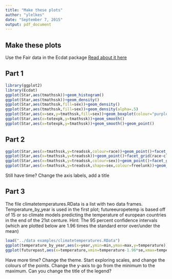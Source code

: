 ```yaml
---
title: "Make these plots"
author: "ylelkes"
date: "September 7, 2015"
output: pdf_document
---
```


## Make these plots

Use the Fair data in the Ecdat package
[Read about it here](https://cran.r-project.org/web/packages/Ecdat/Ecdat.pdf)

## Part 1
```r
library(ggplot2)
library(Ecdat)
ggplot(Star,aes(tmathssk))+geom_histogram()
ggplot(Star,aes(tmathssk))+geom_density()
ggplot(Star,aes(tmathssk,fill=sex))+geom_density()
ggplot(Star,aes(tmathssk,fill=sex))+geom_density(alpha=.5)
ggplot(Star,aes(x=sex,y=tmathssk,fill=sex))+geom_boxplot(colour="purple")
ggplot(Star,aes(x=totexpk,y=tmathssk))+geom_smooth()
ggplot(Star,aes(x=totexpk,y=tmathssk))+geom_smooth()+geom_point()
```

## Part 2
```r
ggplot(Star,aes(x=tmathssk,y=treadssk,colour=race))+geom_point()+facet_wrap(~sex)
ggplot(Star,aes(x=tmathssk,y=treadssk))+geom_point()+facet_grid(race~classk)
ggplot(Star,aes(x=tmathssk,y=treadssk,colour=sex))+geom_point()+facet_grid(race~classk)+geom_smooth(method=lm,colour="black")
ggplot(Star,aes(x=tmathssk,y=treadssk,shape=sex,colour=freelunk))+geom_point()+facet_grid(race~classk)+geom_smooth(method=lm)
```

Still have time? Change the axis labels, add a title

## Part 3

The file climatetemperatures.RData is a list with two data frames. Temperature_by_year is used in the first plot; futureeuropetemp is based off of 15 or so climate models predicting the temperature of european countries in the end of the 21st centure. Hint: The 95 percent confidence intervals (which are plotted below are 1.96 times the standard error over/under the mean)

```r
load("../data examples/climatetemperatures.RData")
ggplot(temperature_by_year,aes(x=year,ymin=min,ymax=max,y=temperature))+geom_ribbon(alpha=.5,fill="red")+geom_line()
ggplot(futurepast,aes(x=temperature,xmin=temperature-1.96*se,xmax=temperature+1.96*se,y=locator,colour=time))+geom_point()+geom_errorbarh()
```


Have more time? 
Change the theme. Start exploring scales, and change the colours of the points. Change the y-axis to go from the minimum to the maximum. Can you change the title of the legend? 